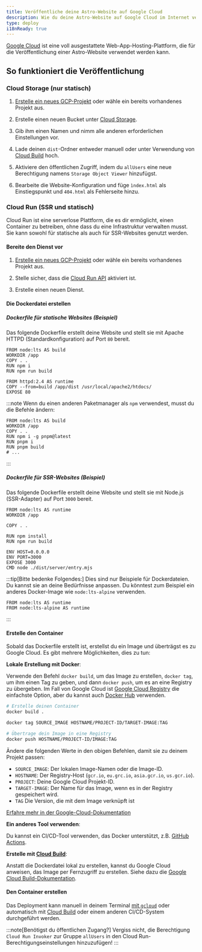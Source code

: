 ```yaml
---
title: Veröffentliche deine Astro-Website auf Google Cloud
description: Wie du deine Astro-Website auf Google Cloud im Internet veröffentlichst.
type: deploy
i18nReady: true
---
```


[Google Cloud](https://cloud.google.com/) ist eine voll ausgestattete Web-App-Hosting-Plattform, die für die Veröffentlichung einer Astro-Website verwendet werden kann.

## So funktioniert die Veröffentlichung

### Cloud Storage (nur statisch)

1. [Erstelle ein neues GCP-Projekt](https://console.cloud.google.com/projectcreate) oder wähle ein bereits vorhandenes Projekt aus.

2. Erstelle einen neuen Bucket unter [Cloud Storage](https://cloud.google.com/storage).

3. Gib ihm einen Namen und nimm alle anderen erforderlichen Einstellungen vor.

4. Lade deinen `dist`-Ordner entweder manuell oder unter Verwendung von [Cloud Build](https://cloud.google.com/build) hoch.

5. Aktiviere den öffentlichen Zugriff, indem du `allUsers` eine neue Berechtigung namens `Storage Object Viewer` hinzufügst.

6. Bearbeite die Website-Konfiguration und füge `ìndex.html` als Einstiegspunkt und `404.html` als Fehlerseite hinzu.

### Cloud Run (SSR und statisch)

Cloud Run ist eine serverlose Plattform, die es dir ermöglicht, einen Container zu betreiben, ohne dass du eine Infrastruktur verwalten musst. Sie kann sowohl für statische als auch für SSR-Websites genutzt werden.

#### Bereite den Dienst vor

1. [Erstelle ein neues GCP-Projekt](https://console.cloud.google.com/projectcreate) oder wähle ein bereits vorhandenes Projekt aus.

2. Stelle sicher, dass die [Cloud Run API](https://console.cloud.google.com/apis/library/run.googleapis.com) aktiviert ist.

3. Erstelle einen neuen Dienst.

#### Die Dockerdatei erstellen

##### Dockerfile für statische Websites (Beispiel)

Das folgende Dockerfile erstellt deine Website und stellt sie mit Apache HTTPD (Standardkonfiguration) auf Port `80` bereit.

```docker title="Dockerfile"
FROM node:lts AS build
WORKDIR /app
COPY . .
RUN npm i
RUN npm run build

FROM httpd:2.4 AS runtime
COPY --from=build /app/dist /usr/local/apache2/htdocs/
EXPOSE 80
```

:::note
Wenn du einen anderen Paketmanager als `npm` verwendest, musst du die Befehle ändern:

```docker title="Dockerfile" add={4} "pnpm"
FROM node:lts AS build
WORKDIR /app
COPY . .
RUN npm i -g pnpm@latest
RUN pnpm i
RUN pnpm build
# ...
```
:::

##### Dockerfile für SSR-Websites (Beispiel)

Das folgende Dockerfile erstellt deine Website und stellt sie mit Node.js (SSR-Adapter) auf Port `3000` bereit.

```docker title="Dockerfile"
FROM node:lts AS runtime
WORKDIR /app

COPY . .

RUN npm install
RUN npm run build

ENV HOST=0.0.0.0
ENV PORT=3000
EXPOSE 3000
CMD node ./dist/server/entry.mjs
```

:::tip[Bitte bedenke Folgendes:]
Dies sind nur Beispiele für Dockerdateien. Du kannst sie an deine Bedürfnisse anpassen. Du könntest zum Beispiel ein anderes Docker-Image wie `node:lts-alpine` verwenden.

```docker title="Dockerfile" del={1} add={2}
FROM node:lts AS runtime
FROM node:lts-alpine AS runtime
```
:::

#### Erstelle den Container

Sobald das Dockerfile erstellt ist, erstellst du ein Image und überträgst es zu Google Cloud. Es gibt mehrere Möglichkeiten, dies zu tun:

**Lokale Erstellung mit Docker**:

Verwende den Befehl `docker build`, um das Image zu erstellen, `docker tag`, um ihm einen Tag zu geben, und dann `docker push`, um es an eine Registry zu übergeben. Im Fall von Google Cloud ist [Google Cloud Registry](https://cloud.google.com/container-registry/docs/pushing-and-pulling#add-registry) die einfachste Option, aber du kannst auch [Docker Hub](https://hub.docker.com/) verwenden.

```bash
# Erstelle deinen Container
docker build .

docker tag SOURCE_IMAGE HOSTNAME/PROJECT-ID/TARGET-IMAGE:TAG

# Übertrage dein Image in eine Registry
docker push HOSTNAME/PROJECT-ID/IMAGE:TAG
```

Ändere die folgenden Werte in den obigen Befehlen, damit sie zu deinem Projekt passen:

- `SOURCE_IMAGE`: Der lokalen Image-Namen oder die Image-ID.
- `HOSTNAME`: Der Registry-Host (`gcr.io`, `eu.grc.io`, `asia.gcr.io`, `us.gcr.io`).
- `PROJECT`: Deine Google Cloud Projekt-ID.
- `TARGET-IMAGE`: Der Name für das Image, wenn es in der Registry gespeichert wird.
- `TAG` Die Version, die mit dem Image verknüpft ist


[Erfahre mehr in der Google-Cloud-Dokumentation](https://cloud.google.com/container-registry/docs/pushing-and-pulling)

**Ein anderes Tool verwenden**:

Du kannst ein CI/CD-Tool verwenden, das Docker unterstützt, z.B. [GitHub Actions](https://github.com/marketplace/actions/push-to-gcr-github-action).

**Erstelle mit [Cloud Build](https://cloud.google.com/build)**:

Anstatt die Dockerdatei lokal zu erstellen, kannst du Google Cloud anweisen, das Image per Fernzugriff zu erstellen. Siehe dazu die [Google Cloud Build-Dokumentation](https://cloud.google.com/build/docs/build-push-docker-image).

#### Den Container erstellen

Das Deployment kann manuell in deinem Terminal [mit `gcloud`](https://cloud.google.com/run/docs/deploying#service) oder automatisch mit [Cloud Build](https://cloud.google.com/build) oder einem anderen CI/CD-System durchgeführt werden.

:::note[Benötigst du öffentlichen Zugang?]
Vergiss nicht, die Berechtigung `Cloud Run Invoker` zur Gruppe `allUsers` in den Cloud Run-Berechtigungseinstellungen hinzuzufügen!
:::
